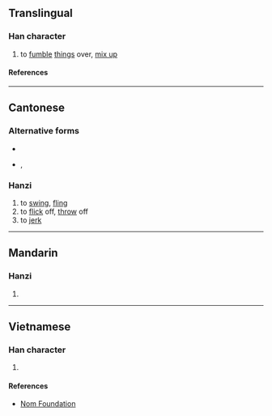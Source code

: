 {{character info}}
==Translingual==

===Han character===
{{Han char|rn=64|rad=手|as=08|sn=11|four=|canj=QKJT|ids=⿰扌奔}}

# to [[fumble]] [[thing]]s over, [[mix up]]

====References====
{{Han ref|kx=0435.260|dkj=12218|hdz=31893.030|uh=6379}}

----

==Cantonese==

===Alternative forms===
* {{zh-l|揈}}
* {{qualifier|non-standard}} {{zh-l|fing}}, {{zh-l|FING}}

===Hanzi===
{{yue-hanzi|jyut=[[ban3]], [[fang6]], [[fing3]]|y=ban3, fang6, fing3}}

# to [[swing]], [[fling]]
# to [[flick]] off, [[throw]] off
# to [[jerk]]

----

==Mandarin==

===Hanzi===
{{cmn-hanzi|pin=[[bèn]] ([[ben4]])|wg=pen<sup>4</sup>}}

# {{rfdef|cmn|sort=手08}}

----

==Vietnamese==

===Han character===
{{vi-readings|rs=手08|reading=[[vun]], [[buông]], [[vung]]}}

# {{rfdef|vi|sort=手08}}

====References====
* [http://nomfoundation.org/common/nom_details.php?codepoint=6379 Nom Foundation]